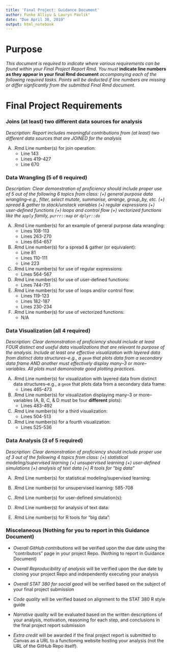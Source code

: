 ```yaml
---
title: 'Final Project: Guidance Document'
author: Funke Alliyu & Lauryn Pavlik"
date: "Due April 30, 2019"
output: html_notebook
---
```


# Purpose

*This document is required to indicate where various requirements can be found within your Final Project Report Rmd.  You must* **indicate line numbers as they appear in your final Rmd document** *accompanying each of the following required tasks. Points will be deducted if line numbers are missing or differ signficantly from the submitted Final Rmd document.*  


# Final Project Requirements

### Joins (at least) two different data sources for analysis

*Description: Report includes meaningful contributions from (at least) two different data sources that are JOINED for the analysis*

(A) .Rmd Line number(s) for join operation: 
    + Line 143
    + Lines 419-427
    + Line 670


### Data Wrangling (5 of 6 required)

*Description: Clear demonstration of proficiency should include proper use of 5 out of the following 6 topics from class: (+) general purpose data wrangling--e.g., filter, select mutate, summarise, arrange, group_by, etc. (+) spread & gather to stack/unstack variables (+) regular expressions (+) user-defined functions (+) loops and control flow (+) vectorized functions like the `apply` family, `purrr::map` or `dplyr::do`*

(A) .Rmd Line number(s) for an example of general purpose data wrangling: 
    + Lines 108-113
    + Lines 263-270
    + Lines 654-657

(B) .Rmd Line number(s) for a spread & gather (or equivalent): 
    + Line 81
    + Lines 110-111
    + Line 223
    
(C) .Rmd Line number(s) for use of regular expressions: 
    + Lines 564-567
    
(D) .Rmd Line number(s) for use of user-defined functions: 
    + Lines 744-751


(E) .Rmd Line number(s) for use of loops and/or control flow: 
    + Lines 119-123
    + Lines 182-187
    + Lines 230-234

(F) .Rmd Line number(s) for use of vectorized functions: 
    + N/A


### Data Visualization (all 4 required)

*Description: Clear demonstration of proficiency should include at least FOUR distinct and useful data visualizations that are relevant to purpose of the analysis. Include at least one effective visualization with layered data from distinct data structures--e.g., a `geom` that plots data from a secondary data frame AND another must effectively display many--3 or more--variables. All plots must demonstrate good plotting practices.*

(A) .Rmd Line number(s) for visualization with layered data from distinct data structures--e.g., a `geom` that plots data from a secondary data frame: 
    + Lines 465-473

(B) .Rmd Line number(s) for visualization displaying many--3 or more--variables (A, B, C, & D must be four **different** plots): 
    + Lines 483-492

(C) .Rmd Line number(s) for a third visualization: 
    + Lines 504-513

(D) .Rmd Line number(s) for a fourth visualization: 
    + Lines 525-536


### Data Analysis (3 of 5 required)

*Description: Clear demonstration of proficiency should include proper use of 3 out of the following 4 topics from class: (+) statistical modeling/supervised learning (+) unsupervised learning (+) user-defined simulations (+) analysis of text data (+) R tools for "big data"*

(A) .Rmd Line number(s) for statistical modeling/supervised learning:  


(B) .Rmd Line number(s) for unsupervised learning: 
585-708

(C) .Rmd Line number(s) for user-defined simulation(s): 


(D) .Rmd Line number(s) for analysis of text data: 


(E) .Rmd Line number(s) for R tools for "big data": 




### Miscelaneous (Nothing for you to report in this Guidance Document)

- *Overall GitHub contributions* will be verified upon the due date using the "contributors" page in your project Repo.  (Nothing to report in Guidance Document)

- *Overall Reproducibility of analysis* will be verified upon the due date by cloning your project Repo and independently executing your analysis

- *Overall STAT 380 for social good* will be verified based on the subject of your final project submission

- *Code quality* will be verified based on alignment to the STAT 380 R style guide

- *Narrative quality* will be evaluated based on the written descriptions of your analysis, motivation, reasoning for each step, and conclusions in the final project report submission

- *Extra credit* will be awarded if the final project report is submitted to Canvas as a URL to a functioning website hosting your analysis (not the URL of the GitHub Repo itself).

